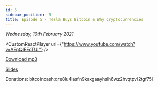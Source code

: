 ```yaml
---
id: 5
sidebar_position: -5
title: Episode 5 - Tesla Buys Bitcoin & Why Cryptocurrencies
---
```



_Wednesday, 10th February 2021_

<CustomReactPlayer
  url={"https://www.youtube.com/watch?v=AEpQIEEcTUI"} />

[Download mp3](https://drive.google.com/file/d/1HbMum9RvhoetM5Z1xvWLto2e0LOmNVF9/view?usp=sharing)

[Slides](https://docs.google.com/presentation/d/1ebXNt-6AucTufG2xAW4L3j4jsLfORArH4j0Y23aAdDg/edit?usp=sharing)

Donations: bitcoincash:qre8lu4lasfn9kaxgaayhslh6wz2hvqtpvl2tgf75l
